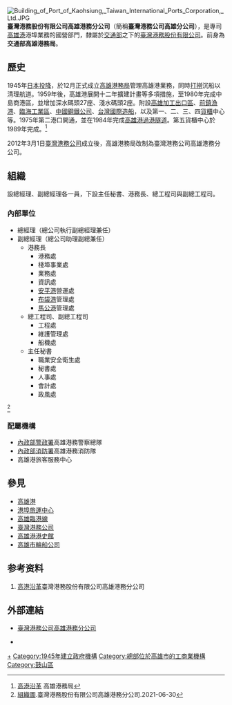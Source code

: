 {{refimprove|time=2012-03-02T05:50:44+00:00}}
{{Infobox Company
| company_name = 臺灣港務股份有限公司<br>高雄港務分公司
| company_name_en = Port of Kaohsiung, Taiwan International Ports Corporation, Ltd.
| abbreviated_name = <!--待查詢-->
| company_logo =
| company_type = [[股份有限公司|未上市公司]]（[[中華民國交通部|交通部]][[國營事業|國營事業]]）
| market_information = 
| ROC_UBN = <!--待查詢-->
| company_slogan = 
| foundation = 1945年12月(成立)<br>2012年3月1日(公司化)（{{age in years and days|2012|03|01|age=no}}）
| location = {{ROC}}<br />[[高雄市|高雄市]][[鼓山區|鼓山區]]臨海二路62號
| zip_code = 80443
| telephone_no = + 886-7-5612311
| key_people = [[總經理|總經理]]：王錦榮（並代理工程副總經理）
| industry = [[交通運輸|交通運輸業]]
| products = 港口經營
| capital = <!--待查詢 [[新臺幣|新台幣]]???元-->
| revenue = 
| operating_income = 
| profit = 
| num_employees = 
| accounting_period = 
| parent = 
| divisions = 
| subsid = 
| homepage = http://kh.twport.com.tw/
| footnotes = 
| width = 
}}
{{台灣交通}}
[[File:Building_of_Port_of_Kaohsiung,_Taiwan_International_Ports_Corporation,_Ltd.JPG|thumb]]
'''臺灣港務股份有限公司高雄港務分公司'''（簡稱'''臺灣港務公司高雄分公司'''），是專司[[高雄港|高雄港]]港埠業務的國營部門，隸屬於[[中華民國交通部|交通部]]之下的[[臺灣港務股份有限公司|臺灣港務股份有限公司]]。前身為'''交通部高雄港務局'''。

== 歷史 ==
1945年[[日本投降|日本投降]]，於12月正式成立[[高雄港務局|高雄港務局]]管理高雄港業務，同時[[打撈|打撈]]沉船以清理航道。1959年後，高雄港展開十二年擴建計畫等多項措施，至1980年完成中島商港區，並增加深水碼頭27座、淺水碼頭2座。附設[[高雄加工出口區|高雄加工出口區]]、[[前鎮漁港|前鎮漁港]]、[[臨海工業區|臨海工業區]]、[[中國鋼鐵公司|中國鋼鐵公司]]、[[台灣國際造船|台灣國際造船]]，以及第一、二、三、四[[貨櫃|貨櫃]]中心等。1975年第二港口開通，並在1984年完成[[高雄港過港隧道|高雄港過港隧道]]。第五貨櫃中心於1989年完成。<ref>[http://www.khb.gov.tw/AutoHtml/14/395/1-5.htm 高港沿革] {{Wayback|url=http://www.khb.gov.tw/AutoHtml/14/395/1-5.htm |date=20110216080657 }} 高雄港務局</ref>

2012年3月1日[[臺灣港務公司|臺灣港務公司]]成立後，高雄港務局改制為臺灣港務公司高雄港務分公司。

==組織==
設總經理、副總經理各一員，下設主任秘書、港務長、總工程司與副總工程司。
===內部單位===
*總經理（總公司執行副總經理兼任）
*副總經理（總公司助理副總兼任）
**港務長
***港務處 
***棧埠事業處 
***業務處
***資訊處
***[[安平港|安平港]]營運處 
***[[布袋港|布袋港]]管理處
***[[馬公港|馬公港]]管理處
**總工程司、副總工程司 
***工程處
***維護管理處 
***船機處
**主任秘書 
***職業安全衛生處 
***秘書處 
***人事處 
***會計處 
***政風處
<ref>[https://kh.twport.com.tw/chinese/cp.aspx 組織圖].臺灣港務股份有限公司高雄港務分公司.2021-06-30</ref>

=== 配屬機構 ===
*[[內政部警政署|內政部警政署]]高雄港務警察總隊
*[[內政部消防署|內政部消防署]]高雄港務消防隊
*高雄港旅客服務中心

== 參見 ==
* [[高雄港|高雄港]]
* [[港埠旅運中心|港埠旅運中心]]
* [[高雄臨港線|高雄臨港線]]
* [[臺灣港務公司|臺灣港務公司]]
* [[高雄港港史館|高雄港港史館]]
* [[高雄市輪船公司|高雄市輪船公司]]

== 参考资料 ==
{{Refbegin}}
{{Reflist}}
#[http://kh.twport.com.tw/chinese/cp.aspx?n=20C8C272B629E1BD 高港沿革]臺灣港務股份有限公司高雄港務分公司
{{Refend}}

== 外部連結 ==
* {{zh-tw}}{{en}}[http://kh.twport.com.tw/ 臺灣港務公司高雄港務分公司]
* {{facebook|PortofKaohsiung|臺灣港務股份有限公司高雄港務分公司}}

{{Commonscat|Port of Kaohsiung|高雄港}}
{{Wikisource|國營港務股份有限公司設置條例}}

{{臺灣港務公司}}

[[Category:高雄港|+]]
[[Category:1945年建立政府機構|Category:1945年建立政府機構]]
[[Category:總部位於高雄市的工商業機構|Category:總部位於高雄市的工商業機構]]
[[Category:鼓山區|Category:鼓山區]]
